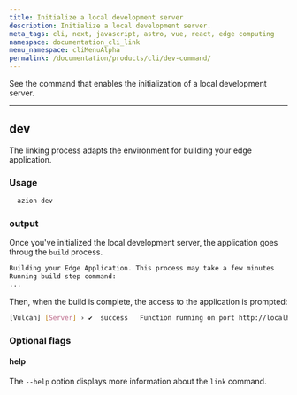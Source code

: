 ```yaml
---
title: Initialize a local development server
description: Initialize a local development server.
meta_tags: cli, next, javascript, astro, vue, react, edge computing
namespace: documentation_cli_link
menu_namespace: cliMenuAlpha
permalink: /documentation/products/cli/dev-command/
---
```


See the command that enables the initialization of a local development server.

---

## dev

The linking process adapts the environment for building your edge application.

### Usage

```sh
  azion dev
```

### output 

Once you've initialized the local development server, the application goes throug the `build` process.

```sh 
Building your Edge Application. This process may take a few minutes
Running build step command:
...
```

Then, when the build is complete, the access to the application is prompted: 

```sh
[Vulcan] [Server] › ✔  success   Function running on port http://localhost:3000 
```

### Optional flags

#### help

The `--help` option displays more information about the `link` command.

